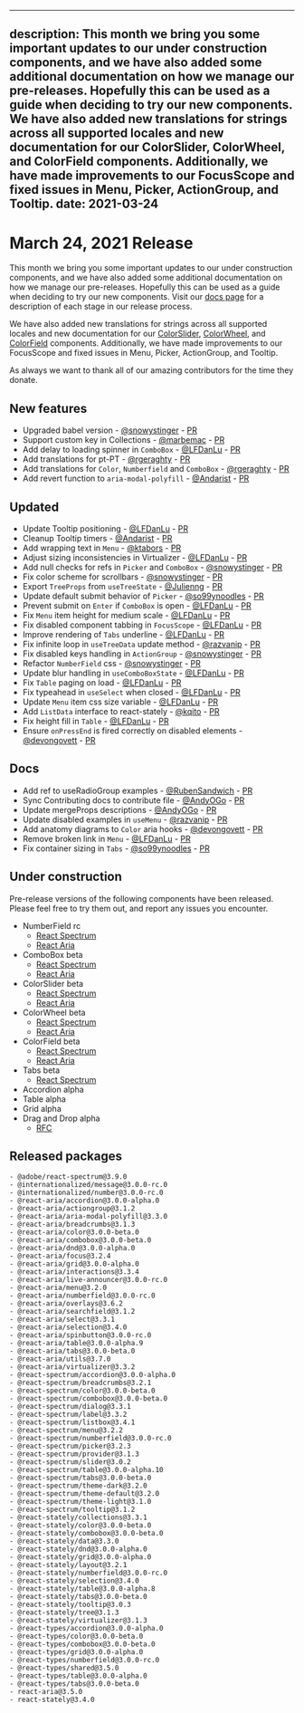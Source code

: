 <!-- Copyright 2020 Adobe. All rights reserved.
This file is licensed to you under the Apache License, Version 2.0 (the "License");
you may not use this file except in compliance with the License. You may obtain a copy
of the License at http://www.apache.org/licenses/LICENSE-2.0
Unless required by applicable law or agreed to in writing, software distributed under
the License is distributed on an "AS IS" BASIS, WITHOUT WARRANTIES OR REPRESENTATIONS
OF ANY KIND, either express or implied. See the License for the specific language
governing permissions and limitations under the License. -->


---
description: This month we bring you some important updates to our under construction components, and we have also added some additional documentation on how we manage our pre-releases. Hopefully this can be used as a guide when deciding to try our new components. We have also added new translations for strings across all supported locales and new documentation for our ColorSlider, ColorWheel, and ColorField components. Additionally, we have made improvements to our FocusScope and fixed issues in Menu, Picker, ActionGroup, and Tooltip.
date: 2021-03-24
---

# March 24, 2021 Release

This month we bring you some important updates to our under construction components, and we have also added some additional documentation on how we manage our pre-releases. Hopefully this can be used as a guide when deciding to try our new components. Visit our [docs page](https://watheia.app/Support.html#pre-releases) for a description of each stage in our release process.

We have also added new translations for strings across all supported locales and new documentation for our [ColorSlider](https://watheia.app/react-spectrum/ColorSlider.html), [ColorWheel](https://watheia.app/react-spectrum/ColorWheel.html), and [ColorField](https://watheia.app/react-spectrum/ColorField.html) components. Additionally, we have made improvements to our FocusScope and fixed issues in Menu, Picker, ActionGroup, and Tooltip.

As always we want to thank all of our amazing contributors for the time they donate.

## New features
- Upgraded babel version - [@snowystinger](https://github.com/snowystinger) - [PR](https://github.com/watheia/spectrum/pull/1402)
- Support custom key in Collections - [@marbemac](https://github.com/marbemac) - [PR](https://github.com/watheia/spectrum/pull/1577)
- Add delay to loading spinner in `ComboBox` - [@LFDanLu](https://github.com/LFDanLu) - [PR](https://github.com/watheia/spectrum/pull/1557)
- Add translations for pt-PT - [@rgeraghty](https://github.com/rgeraghty) - [PR](https://github.com/watheia/spectrum/pull/1616)
- Add translations for `Color`, `Numberfield` and `ComboBox` - [@rgeraghty](https://github.com/rgeraghty) - [PR](https://github.com/watheia/spectrum/pull/1616)
- Add revert function to `aria-modal-polyfill` - [@Andarist](https://github.com/Andarist) - [PR](https://github.com/watheia/spectrum/pull/1680)

## Updated
- Update Tooltip positioning - [@LFDanLu](https://github.com/LFDanLu) - [PR](https://github.com/watheia/spectrum/pull/1515)
- Cleanup Tooltip timers - [@Andarist](https://github.com/Andarist) - [PR](https://github.com/watheia/spectrum/pull/1562)
- Add wrapping text in `Menu` - [@ktabors](https://github.com/ktabors) - [PR](https://github.com/watheia/spectrum/pull/1600)
- Adjust sizing inconsistencies in Virtualizer - [@LFDanLu](https://github.com/LFDanLu) - [PR](https://github.com/watheia/spectrum/pull/1561)
- Add null checks for refs in `Picker` and `ComboBox` - [@snowystinger](https://github.com/snowystinger) - [PR](https://github.com/watheia/spectrum/pull/1599)
- Fix color scheme for scrollbars - [@snowystinger](https://github.com/snowystinger) - [PR](https://github.com/watheia/spectrum/pull/1547)
- Export `TreeProps` from `useTreeState` - [@Julienng](https://github.com/Julienng) - [PR](https://github.com/watheia/spectrum/pull/1239)
- Update default submit behavior of `Picker` - [@so99ynoodles](https://github.com/so99ynoodles) - [PR](https://github.com/watheia/spectrum/pull/1657)
- Prevent submit on `Enter` if `ComboBox` is open - [@LFDanLu](https://github.com/LFDanLu) - [PR](https://github.com/watheia/spectrum/pull/1651)
- Fix `Menu` item height for medium scale - [@LFDanLu](https://github.com/LFDanLu) - [PR](https://github.com/watheia/spectrum/pull/1677)
- Fix disabled component tabbing in `FocusScope` - [@LFDanLu](https://github.com/LFDanLu) - [PR](https://github.com/watheia/spectrum/pull/1521)
- Improve rendering of `Tabs` underline - [@LFDanLu](https://github.com/LFDanLu) - [PR](https://github.com/watheia/spectrum/pull/1650)
- Fix infinite loop in `useTreeData` update method - [@razvanip](https://github.com/razvanip) - [PR](https://github.com/watheia/spectrum/pull/1499)
- Fix disabled keys handling in `ActionGroup` - [@snowystinger](https://github.com/snowystinger) - [PR](https://github.com/watheia/spectrum/pull/1359)
- Refactor `NumberField` css - [@snowystinger](https://github.com/snowystinger) - [PR](https://github.com/watheia/spectrum/pull/1614)
- Update blur handling in  `useComboBoxState` - [@LFDanLu](https://github.com/LFDanLu) - [PR](https://github.com/watheia/spectrum/pull/1587)
- Fix `Table` paging on load  - [@LFDanLu](https://github.com/LFDanLu) - [PR](https://github.com/watheia/spectrum/pull/1678)
- Fix typeahead in `useSelect` when closed - [@LFDanLu](https://github.com/LFDanLu) - [PR](https://github.com/watheia/spectrum/pull/1374)
- Update `Menu` item css size variable - [@LFDanLu](https://github.com/LFDanLu) - [PR](https://github.com/watheia/spectrum/pull/1709)
- Add `ListData` interface to react-stately - [@kqito](https://github.com/kqito) - [PR](https://github.com/watheia/spectrum/pull/1702)
- Fix height fill in `Table` - [@LFDanLu](https://github.com/LFDanLu)  - [PR](https://github.com/watheia/spectrum/pull/1698)
- Ensure `onPressEnd` is fired correctly on disabled elements - [@devongovett](https://github.com/devongovett) - [PR](https://github.com/watheia/spectrum/pull/1719)

## Docs
- Add ref to useRadioGroup examples - [@RubenSandwich](https://github.com/RubenSandwich) - [PR](https://github.com/watheia/spectrum/pull/1588)
- Sync Contributing docs to contribute file - [@AndyOGo](https://github.com/AndyOGo) - [PR](https://github.com/watheia/spectrum/pull/1571)
- Update mergeProps descriptions - [@AndyOGo](https://github.com/AndyOGo) - [PR](https://github.com/watheia/spectrum/pull/1551)
- Update disabled examples in `useMenu` - [@razvanip](https://github.com/razvanip) - [PR](https://github.com/watheia/spectrum/pull/1498)
- Add anatomy diagrams to `Color` aria hooks - [@devongovett](https://github.com/devongovett) - [PR](https://github.com/watheia/spectrum/pull/1603)
- Remove broken link in `Menu` - [@LFDanLu](https://github.com/LFDanLu) - [PR](https://github.com/watheia/spectrum/pull/1652)
- Fix container sizing in `Tabs` - [@so99ynoodles](https://github.com/so99ynoodles) - [PR](https://github.com/watheia/spectrum/pull/1656)

## Under construction

Pre-release versions of the following components have been released. Please feel free to try them out, and report any issues you encounter.


- NumberField rc
  - [React Spectrum](https://watheia.app/react-spectrum/NumberField.html)
  - [React Aria](https://watheia.app/react-aria/useNumberField.html)
- ComboBox beta
  - [React Spectrum](https://watheia.app/react-spectrum/ComboBox.html)
  - [React Aria](https://watheia.app/react-aria/useComboBox.html)
- ColorSlider beta
  - [React Spectrum](https://watheia.app/react-spectrum/ColorSlider.html)
  - [React Aria](https://watheia.app/react-aria/useColorSlider.html)
- ColorWheel beta
  - [React Spectrum](https://watheia.app/react-spectrum/ColorWheel.html)
  - [React Aria](https://watheia.app/react-aria/useColorWheel.html)
- ColorField beta
  - [React Spectrum](https://watheia.app/react-spectrum/ColorField.html)
  - [React Aria](https://watheia.app/react-aria/useColorField.html)
- Tabs beta
  - [React Spectrum](https://watheia.app/react-spectrum/Tabs.html)
- Accordion alpha
- Table alpha
- Grid alpha
- Drag and Drop alpha
  - [RFC](https://github.com/watheia/spectrum/blob/main/rfcs/2020-v3-dnd.md)

## Released packages
```
- @adobe/react-spectrum@3.9.0
- @internationalized/message@3.0.0-rc.0
- @internationalized/number@3.0.0-rc.0
- @react-aria/accordion@3.0.0-alpha.0
- @react-aria/actiongroup@3.1.2
- @react-aria/aria-modal-polyfill@3.3.0
- @react-aria/breadcrumbs@3.1.3
- @react-aria/color@3.0.0-beta.0
- @react-aria/combobox@3.0.0-beta.0
- @react-aria/dnd@3.0.0-alpha.0
- @react-aria/focus@3.2.4
- @react-aria/grid@3.0.0-alpha.0
- @react-aria/interactions@3.3.4
- @react-aria/live-announcer@3.0.0-rc.0
- @react-aria/menu@3.2.0
- @react-aria/numberfield@3.0.0-rc.0
- @react-aria/overlays@3.6.2
- @react-aria/searchfield@3.1.2
- @react-aria/select@3.3.1
- @react-aria/selection@3.4.0
- @react-aria/spinbutton@3.0.0-rc.0
- @react-aria/table@3.0.0-alpha.9
- @react-aria/tabs@3.0.0-beta.0
- @react-aria/utils@3.7.0
- @react-aria/virtualizer@3.3.2
- @react-spectrum/accordion@3.0.0-alpha.0
- @react-spectrum/breadcrumbs@3.2.1
- @react-spectrum/color@3.0.0-beta.0
- @react-spectrum/combobox@3.0.0-beta.0
- @react-spectrum/dialog@3.3.1
- @react-spectrum/label@3.3.2
- @react-spectrum/listbox@3.4.1
- @react-spectrum/menu@3.2.2
- @react-spectrum/numberfield@3.0.0-rc.0
- @react-spectrum/picker@3.2.3
- @react-spectrum/provider@3.1.3
- @react-spectrum/slider@3.0.2
- @react-spectrum/table@3.0.0-alpha.10
- @react-spectrum/tabs@3.0.0-beta.0
- @react-spectrum/theme-dark@3.2.0
- @react-spectrum/theme-default@3.2.0
- @react-spectrum/theme-light@3.1.0
- @react-spectrum/tooltip@3.1.2
- @react-stately/collections@3.3.1
- @react-stately/color@3.0.0-beta.0
- @react-stately/combobox@3.0.0-beta.0
- @react-stately/data@3.3.0
- @react-stately/dnd@3.0.0-alpha.0
- @react-stately/grid@3.0.0-alpha.0
- @react-stately/layout@3.2.1
- @react-stately/numberfield@3.0.0-rc.0
- @react-stately/selection@3.4.0
- @react-stately/table@3.0.0-alpha.8
- @react-stately/tabs@3.0.0-beta.0
- @react-stately/tooltip@3.0.3
- @react-stately/tree@3.1.3
- @react-stately/virtualizer@3.1.3
- @react-types/accordion@3.0.0-alpha.0
- @react-types/color@3.0.0-beta.0
- @react-types/combobox@3.0.0-beta.0
- @react-types/grid@3.0.0-alpha.0
- @react-types/numberfield@3.0.0-rc.0
- @react-types/shared@3.5.0
- @react-types/table@3.0.0-alpha.0
- @react-types/tabs@3.0.0-beta.0
- react-aria@3.5.0
- react-stately@3.4.0
```

